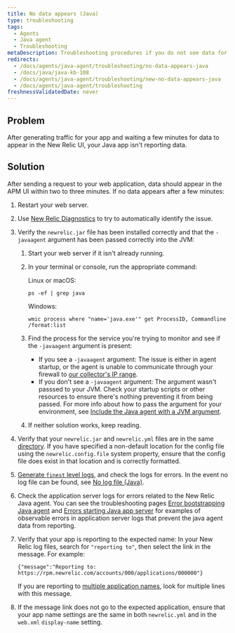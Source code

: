 ```yaml
---
title: No data appears (Java)
type: troubleshooting
tags:
  - Agents
  - Java agent
  - Troubleshooting
metaDescription: Troubleshooting procedures if you do not see data for your app in the New Relic UI after installing the Java agent.
redirects:
  - /docs/agents/java-agent/troubleshooting/no-data-appears-java
  - /docs/java/java-kb-108
  - /docs/agents/java-agent/troubleshooting/new-no-data-appears-java
  - /docs/agents/java-agent/troubleshooting
freshnessValidatedDate: never
---
```


## Problem

After generating traffic for your app and waiting a few minutes for data to appear in the New Relic UI, your Java app isn't reporting data.

## Solution

After sending a request to your web application, data should appear in the APM UI within two to three minutes. If no data appears after a few minutes:

1. Restart your web server.
2. Use [New Relic Diagnostics](/docs/agents/manage-apm-agents/troubleshooting/new-relic-diagnostics) to try to automatically identify the issue.
3. Verify the `newrelic.jar` file has been installed correctly and that the `-javaagent` argument has been passed correctly into the JVM:

   1. Start your web server if it isn't already running.
   2. In your terminal or console, run the appropriate command:

      Linux or macOS:

      ```
      ps -ef | grep java
      ```

      Windows:

      ```
      wmic process where "name='java.exe'" get ProcessID, Commandline /format:list
      ```
   3. Find the process for the service you're trying to monitor and see if the `-javaagent` argument is present:

      * If you see a `-javaagent` argument: The issue is either in agent startup, or the agent is unable to communicate through your firewall to [our collector's IP range](/docs/using-new-relic/cross-product-functions/install-configure/networks).
      * If you don't see a `-javaagent` argument: The argument wasn't passsed to your JVM. Check your startup scripts or other resources to ensure there's nothing preventing it from being passed. For more info about how to pass the argument for your environment, see [Include the Java agent with a JVM argument](/docs/agents/java-agent/installation/include-java-agent-jvm-argument).
   4. If neither solution works, keep reading.
4. Verify that your `newrelic.jar` and `newrelic.yml` files are in the same [directory](/docs/agents/manage-apm-agents/troubleshooting/find-agent-root-directory#java-agent). If you have specified a non-default location for the config file using the `newrelic.config.file` system property, ensure that the config file does exist in that location and is correctly formatted.
5. [Generate `finest` level logs](/docs/agents/java-agent/troubleshooting/generating-logs-troubleshooting), and check the logs for errors. In the event no log file can be found, see [No log file (Java)](/docs/agents/java-agent/troubleshooting/no-log-file-java).
6. Check the application server logs for errors related to the New Relic Java agent. You can see the troubleshooting pages [Error bootstrapping Java agent](/docs/agents/java-agent/troubleshooting/error-bootstrapping-new-relic-java-agent) and [Errors starting Java app server](/docs/agents/java-agent/troubleshooting/errors-starting-java-app-server) for examples of observable errors in application server logs that prevent the java agent data from reporting.
7. Verify that your app is reporting to the expected name: In your New Relic log files, search for `"reporting to"`, then select the link in the message. For example:

   ```
   {"message":"Reporting to: https://rpm.newrelic.com/accounts/000/applications/000000"}
   ```

   If you are reporting to [multiple application names](/docs/apm/new-relic-apm/installation-configuration/using-multiple-names-app), look for multiple lines with this message.
8. If the message link does not go to the expected application, ensure that your app name settings are the same in both `newrelic.yml` and in the `web.xml` `display-name` setting.
